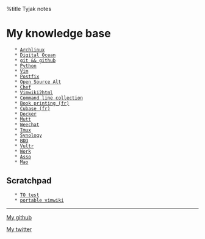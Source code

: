 %title Tyjak notes



= My knowledge base =

	* [[Archlinux]]
	* [[Digital Ocean]]
	* [[git && github]]
	* [[Python]]
	* [[Vim]]
	* [[Postfix]]
	* [[Open Source Alt]]
	* [[Chef]]
	* [[Vimwiki2html]]
	* [[Command line collection]]
	* [[Book printing (fr)]]
	* [[Cubase (fr)]]
	* [[Docker]]
	* [[Mutt]]
	* [[Weechat]]
	* [[Tmux]]
	* [[Synology]]
	* [[BDD]]
	* [[Vultr]]
	* [[Work]]
	* [[Asso]]
	* [[Mao]]

== Scratchpad ==
	
	* [[TO test]]
	* [[portable vimwiki]]
 
----

<i class="fa fa-github"></i> [[http://www.github.com/tyjak|My github]]

<i class="fa fa-twitter"></i> [[http://www.twitter.com/tyjak|My twitter]]

 {{http://vimwiki.googlecode.com/hg/images/vimwiki_logo.png|Vimwiki|class="center-block"}}
 
